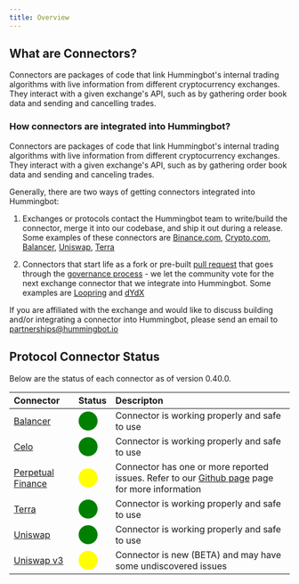 ```yaml
---
title: Overview
---
```


## What are Connectors?

Connectors are packages of code that link Hummingbot's internal trading algorithms with live information from different cryptocurrency exchanges. They interact with a given exchange's API, such as by gathering order book data and sending and cancelling trades.

### How connectors are integrated into Hummingbot?

Connectors are packages of code that link Hummingbot's internal trading algorithms with live information from different cryptocurrency exchanges. They interact with a given exchange's API, such as by gathering order book data and sending and canceling trades.

Generally, there are two ways of getting connectors integrated into Hummingbot:

1. Exchanges or protocols contact the Hummingbot team to write/build the connector, merge it into our codebase, and ship it out during a release. Some examples of these connectors are [Binance.com](https://www.binance.com/en), [Crypto.com](https://crypto.com/), [Balancer](https://balancer.fi/), [Uniswap](https://uniswap.org/), [Terra](https://www.terra.money/)

2. Connectors that start life as a fork or pre-built [pull request](https://github.com/CoinAlpha/hummingbot/pulls) that goes through the [governance process](https://hummingbot.io/blog/2020-08-exchange-connector-governance/) - we let the community vote for the next exchange connector that we integrate into Hummingbot. Some examples are [Loopring](https://loopring.org/#/) and [dYdX](https://dydx.exchange/)

If you are affiliated with the exchange and would like to discuss building and/or integrating a connector into Hummingbot, please send an email to partnerships@hummingbot.io

## Protocol Connector Status

Below are the status of each connector as of version 0.40.0.

| Connector                                         | Status                                              | Descripton                                                                                                                                                                                      |
| :------------------------------------------------ | :-------------------------------------------------- | :---------------------------------------------------------------------------------------------------------------------------------------------------------------------------------------------- |
| [Balancer](/protocol-connectors/balancer)         | <span style="color:green; font-size:25px">⬤</span>  | Connector is working properly and safe to use                                                                                                                                                   |
| [Celo](/strategies/celo-arb/)                     | <span style="color:green; font-size:25px">⬤</span>  | Connector is working properly and safe to use                                                                                                                                                   |
| [Perpetual Finance](/protocol-connectors/perp-fi) | <span style="color:yellow; font-size:25px">⬤</span> | Connector has one or more reported issues. Refer to our [Github page](https://github.com/CoinAlpha/hummingbot/issues?q=is%3Aopen+%22perpetual+finance%22+in%3Atitle+) page for more information |
| [Terra](/protocol-connectors/terra)               | <span style="color:green; font-size:25px">⬤</span>  | Connector is working properly and safe to use                                                                                                                                                   |
| [Uniswap](/protocol-connectors/uniswap)           | <span style="color:green; font-size:25px">⬤</span>  | Connector is working properly and safe to use                                                                                                                                                   |
| [Uniswap v3](/protocol-connectors/uniswapv3)      | <span style="color:yellow; font-size:25px">⬤</span> | Connector is new (BETA) and may have some undiscovered issues                                                                                                                                   |
